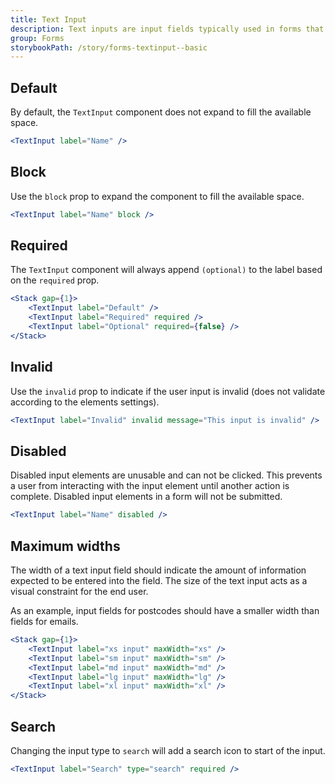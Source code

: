 ```yaml
---
title: Text Input
description: Text inputs are input fields typically used in forms that allow the user to enter text data in a structured format.
group: Forms
storybookPath: /story/forms-textinput--basic
---
```


## Default

By default, the `TextInput` component does not expand to fill the available space.

```jsx live
<TextInput label="Name" />
```

## Block

Use the `block` prop to expand the component to fill the available space.

```jsx live
<TextInput label="Name" block />
```

## Required

The `TextInput` component will always append `(optional)` to the label based on the `required` prop.

```jsx live
<Stack gap={1}>
	<TextInput label="Default" />
	<TextInput label="Required" required />
	<TextInput label="Optional" required={false} />
</Stack>
```

## Invalid

Use the `invalid` prop to indicate if the user input is invalid (does not validate according to the elements settings).

```jsx live
<TextInput label="Invalid" invalid message="This input is invalid" />
```

## Disabled

Disabled input elements are unusable and can not be clicked. This prevents a user from interacting with the input element until another action is complete. Disabled input elements in a form will not be submitted.

```jsx live
<TextInput label="Name" disabled />
```

## Maximum widths

The width of a text input field should indicate the amount of information expected to be entered into the field. The size of the text input acts as a visual constraint for the end user.

As an example, input fields for postcodes should have a smaller width than fields for emails.

```jsx live
<Stack gap={1}>
	<TextInput label="xs input" maxWidth="xs" />
	<TextInput label="sm input" maxWidth="sm" />
	<TextInput label="md input" maxWidth="md" />
	<TextInput label="lg input" maxWidth="lg" />
	<TextInput label="xl input" maxWidth="xl" />
</Stack>
```

## Search

Changing the input type to `search` will add a search icon to start of the input.

```jsx live
<TextInput label="Search" type="search" required />
```
